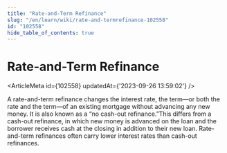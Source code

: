 ```yaml
---
title: "Rate-and-Term Refinance"
slug: "/en/learn/wiki/rate-and-termrefinance-102558"
id: "102558"
hide_table_of_contents: true
---
```



# Rate-and-Term Refinance

<ArticleMeta id={102558} updatedAt={'2023-09-26 13:59:02'} />
<div className='border-solid border-b border-t-0 my-4 border-[var(--ifm-color-gray-300)]' />

A rate-and-term refinance changes the interest rate, the term—or both the rate and the term—of an existing mortgage without advancing any new money. It is also known as a “no cash-out refinance.”This differs from a cash-out refinance, in which new money is advanced on the loan and the borrower receives cash at the closing in addition to their new loan. Rate-and-term refinances often carry lower interest rates than cash-out refinances.
